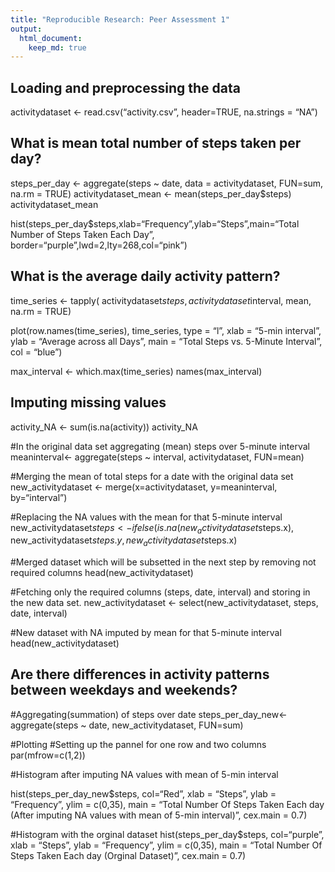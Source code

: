 ```yaml
---
title: "Reproducible Research: Peer Assessment 1"
output: 
  html_document:
    keep_md: true
---
```



## Loading and preprocessing the data
activitydataset <- read.csv("activity.csv", header=TRUE, na.strings = "NA") 


## What is mean total number of steps taken per day?
 

steps_per_day <- aggregate(steps ~ date, data = activitydataset, FUN=sum, na.rm = TRUE)
activitydataset_mean <-    mean(steps_per_day$steps)
activitydataset_mean


hist(steps_per_day$steps,xlab="Frequency",ylab="Steps",main="Total Number of Steps Taken Each Day", border="purple",lwd=2,lty=268,col="pink")

## What is the average daily activity pattern?

time_series <- tapply( activitydataset$steps,  activitydataset$interval, mean, na.rm = TRUE)

plot(row.names(time_series), time_series, type = "l", xlab = "5-min interval", 
     ylab = "Average across all Days", main = "Total Steps vs. 5-Minute Interval", 
     col = "blue")

max_interval <- which.max(time_series)
names(max_interval)



## Imputing missing values

activity_NA <- sum(is.na(activity))
activity_NA


#In the original data set aggregating (mean) steps over 5-minute interval
meaninterval<- aggregate(steps ~ interval, activitydataset, FUN=mean)

#Merging the mean of total steps for a date with the original data set
new_activitydataset <- merge(x=activitydataset, y=meaninterval, by="interval")

#Replacing the NA values with the mean for that 5-minute interval
new_activitydataset$steps <- ifelse(is.na(new_activitydataset$steps.x), new_activitydataset$steps.y, new_activitydataset$steps.x)

#Merged dataset which will be subsetted in the next step by removing not required columns
head(new_activitydataset)


#Fetching only the required columns (steps, date, interval) and storing in the new data set.
new_activitydataset <- select(new_activitydataset, steps, date, interval)

#New dataset with NA imputed by mean for that 5-minute interval
head(new_activitydataset)



## Are there differences in activity patterns between weekdays and weekends?
#Aggregating(summation) of steps over date
steps_per_day_new<- aggregate(steps ~ date, new_activitydataset, FUN=sum)

#Plotting
#Setting up the pannel for one row and two columns
par(mfrow=c(1,2))

#Histogram after imputing NA values with mean of 5-min interval

hist(steps_per_day_new$steps, 
     col="Red",
     xlab = "Steps", 
     ylab = "Frequency",
     ylim = c(0,35),
     main = "Total Number Of Steps Taken Each day \n(After imputing NA values with \n mean of 5-min interval)",
     cex.main = 0.7)

#Histogram with the orginal dataset
hist(steps_per_day$steps, 
     col="purple", 
     xlab = "Steps", 
     ylab = "Frequency",
     ylim = c(0,35),
     main = "Total Number Of Steps Taken Each day \n(Orginal Dataset)",
     cex.main = 0.7)
